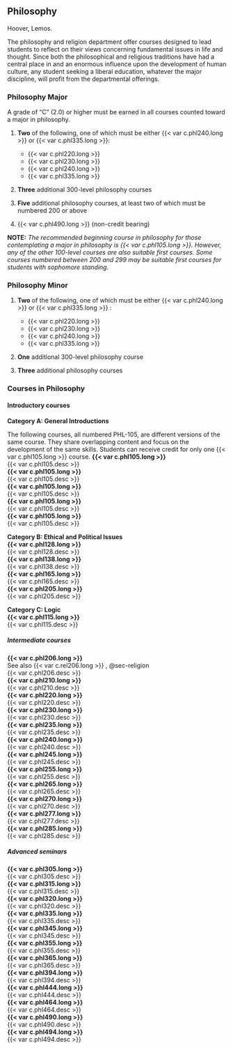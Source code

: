 ## Philosophy 

Hoover, Lemos.

The philosophy and religion department offer courses designed to lead students to reflect on their views concerning fundamental issues in life and thought. Since both the philosophical and religious traditions have had a central place in and an enormous influence upon the development of human culture, any student seeking a liberal education, whatever the major discipline, will profit from the departmental offerings. 

### Philosophy Major 
A grade of “C” (2.0) or higher must be earned in all courses counted toward a major in philosophy.

1. **Two** of the following, one of which must be either {{< var c.phl240.long >}} or {{< var c.phl335.long >}}:
	- {{< var c.phl220.long >}}
	- {{< var c.phl230.long >}}
	- {{< var c.phl240.long >}}
	- {{< var c.phl335.long >}}

2. **Three** additional 300-level philosophy courses 

3. **Five** additional philosophy courses, at least two of which must be numbered 200 or above

4. {{< var c.phl490.long >}} (non-credit bearing)

**NOTE:** *The recommended beginning course in philosophy for those contemplating a major in philosophy is {{< var c.phl105.long >}}. However, any of the other 100-level courses are also suitable first courses. Some courses numbered between 200 and 299 may be suitable first courses for students with sophomore standing.* 

### Philosophy Minor 
1. **Two** of the following, one of which must be either {{< var c.phl240.long >}} or {{< var c.phl335.long >}} :
	- {{< var c.phl220.long >}}
	- {{< var c.phl230.long >}}
	- {{< var c.phl240.long >}}
	- {{< var c.phl335.long >}}

2. **One** additional 300-level philosophy course

3. **Three** additional philosophy courses


### Courses in Philosophy 

#### Introductory courses {.unnumbered}

**Category A: General Introductions**

The following courses, all numbered PHL-105, are different versions of the same course. They share overlapping content and focus on the development of the same skills. Students can receive credit for only one {{< var c.phl105.long >}} course.
 **{{< var c.phl105.long >}}**  
  {{< var c.phl105.desc >}}   
 **{{< var c.phl105.long >}}**  
  {{< var c.phl105.desc >}}  
 **{{< var c.phl105.long >}}**  
  {{< var c.phl105.desc >}}  
 **{{< var c.phl105.long >}}**  
  {{< var c.phl105.desc >}}  
 **{{< var c.phl105.long >}}**  
  {{< var c.phl105.desc >}}  

**Category B: Ethical and Political Issues**  
 **{{< var c.phl128.long >}}**  
  {{< var c.phl128.desc >}}  
 **{{< var c.phl138.long >}}**  
  {{< var c.phl138.desc >}}  
 **{{< var c.phl165.long >}}**  
  {{< var c.phl165.desc >}}  
 **{{< var c.phl205.long >}}**  
  {{< var c.phl205.desc >}}  

**Category C: Logic**  
 **{{< var c.phl115.long >}}**  
  {{< var c.phl115.desc >}}  

##### **Intermediate courses** {.unnumbered}

 **{{< var c.phl206.long >}}**  
See also {{< var c.rel206.long >}} , @sec-religion  
  {{< var c.phl206.desc >}}  
 **{{< var c.phl210.long >}}**  
  {{< var c.phl210.desc >}}  
 **{{< var c.phl220.long >}}**  
  {{< var c.phl220.desc >}}  
 **{{< var c.phl230.long >}}**  
  {{< var c.phl230.desc >}}  
 **{{< var c.phl235.long >}}**  
  {{< var c.phl235.desc >}}  
 **{{< var c.phl240.long >}}**  
  {{< var c.phl240.desc >}}  
 **{{< var c.phl245.long >}}**  
  {{< var c.phl245.desc >}}  
 **{{< var c.phl255.long >}}**  
  {{< var c.phl255.desc >}}  
 **{{< var c.phl265.long >}}**  
  {{< var c.phl265.desc >}}  
 **{{< var c.phl270.long >}}**  
  {{< var c.phl270.desc >}}  
 **{{< var c.phl277.long >}}**  
  {{< var c.phl277.desc >}}  
 **{{< var c.phl285.long >}}**  
  {{< var c.phl285.desc >}}  

##### **Advanced seminars** {.unnumbered} 
 **{{< var c.phl305.long >}}**  
  {{< var c.phl305.desc >}}  
 **{{< var c.phl315.long >}}**  
  {{< var c.phl315.desc >}}  
 **{{< var c.phl320.long >}}**  
  {{< var c.phl320.desc >}}  
 **{{< var c.phl335.long >}}**  
  {{< var c.phl335.desc >}}  
 **{{< var c.phl345.long >}}**  
  {{< var c.phl345.desc >}}  
 **{{< var c.phl355.long >}}**  
  {{< var c.phl355.desc >}}  
 **{{< var c.phl365.long >}}**  
  {{< var c.phl365.desc >}}  
 **{{< var c.phl394.long >}}**  
  {{< var c.phl394.desc >}}  
 **{{< var c.phl444.long >}}**  
  {{< var c.phl444.desc >}}  
 **{{< var c.phl464.long >}}**  
  {{< var c.phl464.desc >}}  
 **{{< var c.phl490.long >}}**  
  {{< var c.phl490.desc >}}  
 **{{< var c.phl494.long >}}**  
  {{< var c.phl494.desc >}}  
